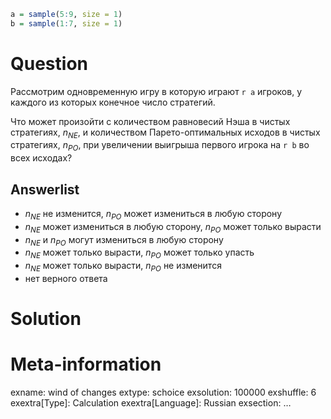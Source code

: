 ```r
a = sample(5:9, size = 1)
b = sample(1:7, size = 1)
```

Question
========
Рассмотрим одновременную игру в которую играют `r a` игроков, у каждого из которых конечное число стратегий. 

Что может произойти с количеством равновесий Нэша в чистых стратегиях, $n_{NE}$, и количеством Парето-оптимальных исходов в чистых стратегиях, $n_{PO}$,
при увеличении выигрыша первого игрока на `r b` во всех исходах?

Answerlist
----------
*  $n_{NE}$ не изменится, $n_{PO}$ может измениться в любую сторону
*  $n_{NE}$ может измениться в любую сторону, $n_{PO}$ может только вырасти
*  $n_{NE}$ и $n_{PO}$ могут измениться в любую сторону
*  $n_{NE}$ может только вырасти, $n_{PO}$ может только упасть
*  $n_{NE}$ может только вырасти, $n_{PO}$ не изменится
*  нет верного ответа


Solution
========


Meta-information
================
exname: wind of changes
extype: schoice
exsolution: 100000
exshuffle: 6
exextra[Type]: Calculation
exextra[Language]: Russian
exsection: ...
